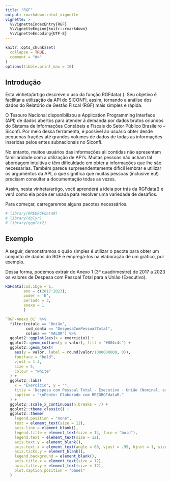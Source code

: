 ```yaml
---
title: "RGF"
output: rmarkdown::html_vignette
vignette: >
  %\VignetteIndexEntry{RGF}
  %\VignetteEngine{knitr::rmarkdown}
  %\VignetteEncoding{UTF-8}
---
```


```r
knitr::opts_chunk$set(
  collapse = TRUE,
  comment = "#>"
)
options(tibble.print_max = 10)
```

## Introdução

Esta vinheta/artigo descreve o uso da função RGFdata( ). Seu objetivo é facilitar a utilização da API do SICONFI, assim, tornando a análise dos dados do Relatório de Gestão Fiscal (RGF) mais simples e rápida.

O Tesouro Nacional disponibilizou a Application Programming Interface (API) de dados abertos para atender à demanda por dados brutos oriundos do Sistema de Informações Contábeis e Fiscais do Setor Público Brasileiro – Siconfi. Por meio dessa ferramenta, é possível ao usuário obter desde pequenas frações até grandes volumes de dados de todas as informações inseridas pelos entes subnacionais no Siconfi.

No entanto, muitos usuários das informações ali contidas não apresentam familiaridade com a utilização de API's. Muitas pessoas não acham tal abordagem intuitiva e têm dificuldade em obter a informações que lhe são necessarias. Também parece surpreendentemente difícil lembrar e utilizar os argumentos da API, o que significa que muitas pessoas (inclusive eu!) precisam consultar a documentação todas as vezes.

Assim, nesta vinheta/artigo, você aprenderá a ideia por trás da RGFdata() e verá como ela pode ser usada para resolver uma variedade de desafios.

Para começar, carregaremos alguns pacotes necessários.


```r
# library(RREORGFdataR)
# library(dplyr)
# library(ggplot2)
```

## Exemplo

A seguir, demonstramos o quão simples é utilizar o pacote para obter um conjunto de dados do RGF e empregá-los na elaboração de um gráfico, por exemplo. 

Dessa forma, podemos extrair do Anexo 1 (3º quadrimestre) de 2017 a 2023 os valores de Despesa com Pessoal Total para a União (Executivo).

```r
RGFdata(cod.ibge = 1,
        ano = c(2017:2023),
        poder = 'E',
        periodo = 3,
        anexo = 1
        )

`RGF-Anexo_01` %>%
  filter(rotulo == "União",
         cod_conta == "DespesaComPessoalTotal",
         coluna == "VALOR") %>%
  ggplot2::ggplot(aes(x = exercicio)) +
  ggplot2::geom_col(aes(y = valor), fill = "#004c4c") +
  ggplot2::geom_text(
    aes(y = valor, label = round(valor/1000000000, 0)),
    fontface = "bold",
    vjust = 1.4,
    size = 5,
    colour = "white"
  ) +
  ggplot2::labs(
    x = "Exercício", y = "",
    title = 'Despesa com Pessoal Total - Executivo - União (Nominal, em Bilhões)',
    caption = "\nFonte: Elaborado com RREORGFdataR."
  ) +
  ggplot2::scale_x_continuous(n.breaks = 7) +
  ggplot2::theme_classic() +
  ggplot2::theme(
    legend.position = "none",
    text = element_text(size = 12),
    axis.line = element_blank(),
    legend.title = element_text(size = 14, face = "bold"),
    legend.text = element_text(size = 12),
    axis.text.y = element_blank(),
    axis.text.x = element_text(angle = 60, vjust = .95, hjust = 1, size = 10),
    axis.ticks.y = element_blank(),
    legend.background = element_blank(),
    axis.title.x = element_text(size = 12),
    axis.title.y = element_text(size = 12),
    plot.caption.position = "panel"
  )

```

